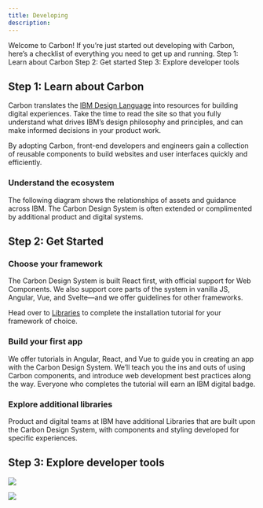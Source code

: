 ```yaml
---
title: Developing
description:
---
```


<PageDescription>
  Welcome to Carbon! If you’re just started out developing with Carbon, here’s a checklist of
  everything you need to get up and running.
</PageDescription>

<AnchorLinks>
  <AnchorLink>Step 1: Learn about Carbon</AnchorLink>
  <AnchorLink>Step 2: Get started</AnchorLink>
  <AnchorLink>Step 3: Explore developer tools</AnchorLink>
</AnchorLinks>

## Step 1: Learn about Carbon

Carbon translates the [IBM Design Language](http://www.ibm.com/design/language) into resources for
building digital experiences. Take the time to read the site so that you fully understand what
drives IBM’s design philosophy and principles, and can make informed decisions in your product work.

By adopting Carbon, front-end developers and engineers gain a collection of reusable components to
build websites and user interfaces quickly and efficiently.

### Understand the ecosystem

The following diagram shows the relationships of assets and guidance across IBM. The Carbon Design
System is often extended or complimented by additional product and digital systems.

## Step 2: Get Started

### Choose your framework

The Carbon Design System is built React first, with official support for Web Components. We also
support core parts of the system in vanilla JS, Angular, Vue, and Svelte—and we offer guidelines for
other frameworks.

Head over to [Libraries](/assets/libaries) to complete the installation tutorial for your framework
of choice.

<CardGroup>
  <MiniCard title="React tutorial" href="/assets/carbon-components-react">
    <MdxIcon name="react" />
  </MiniCard>
  <MiniCard title="Web Component tutorial" href="/assets/carbon-components--web-components">
    <MdxIcon name="webcomponents" />
  </MiniCard>
  <MiniCard title="Angular tutorial" href="/assets/carbon-components-angular">
    <MdxIcon name="angular" />
  </MiniCard>
  <MiniCard title="Vue tutorial" href="/assets/carbon-components-vue">
    <MdxIcon name="vue" />
  </MiniCard>
  <MiniCard title="Svelte tutorial" href="h/assets/carbon-components-svelte">
    <MdxIcon name="svelte" />
  </MiniCard>
  <MiniCard title="Vanilla tutorial" href="/assets/carbon-components">
    <MdxIcon name="js" />
  </MiniCard>
</CardGroup>

### Build your first app

We offer tutorials in Angular, React, and Vue to guide you in creating an app with the Carbon Design
System. We’ll teach you the ins and outs of using Carbon components, and introduce web development
best practices along the way. Everyone who completes the tutorial will earn an IBM digital badge.

<CardGroup>
  <MiniCard
    title="React app tutorial"
    href="https://carbondesignsystem.com/developing/react-tutorial/overview/"
  >
    <MdxIcon name="react" />
  </MiniCard>
  <MiniCard
    title="Angular app tutorial"
    href="https://carbondesignsystem.com/developing/angular-tutorial/overview/"
  >
    <MdxIcon name="angular" />
  </MiniCard>
  <MiniCard
    title="Vue app tutorial"
    href="https://carbondesignsystem.com/developing/vue-tutorial/overview/"
  >
    <MdxIcon name="vue" />
  </MiniCard>
</CardGroup>

### Explore additional libraries

Product and digital teams at IBM have additional Libraries that are built upon the Carbon Design
System, with components and styling developed for specific experiences.

<CardGroup>
<Column lg={4} md={4}>
  <ResourceCard
    subTitle="IBM.com React"
    href=""
    >
<MdxIcon name="react" />
  </ResourceCard>
</Column>

<Column lg={4} md={4}>
  <ResourceCard
    subTitle="IBM.com Web Components"
    href=""
    >
<MdxIcon name="webcomponents" />
  </ResourceCard>
</Column>
</CardGroup>

## Step 3: Explore developer tools

<CardGroup>
<Column lg={4} md={4}>
  <ResourceCard
    subTitle="Carbon CodePen"
    href="http://www.codepen.io/team/carbon"
    >

<MdxIcon name="codepen" />

  </ResourceCard>
</Column>

<Column lg={4} md={4}>
  <ResourceCard
    subTitle="Carbon Devtools"
    href="https://github.com/carbon-design-system/devtools"
    >

![](/developing/carbon-devtools-extension.png)

  </ResourceCard>
</Column>

<Column lg={4} md={4}>
  <ResourceCard
    subTitle="Carbon Storybook Theme Switcher"
    href="https://www.npmjs.com/package/@carbon/storybook-addon-theme"
    >

<MdxIcon name="npm" />

  </ResourceCard>
</Column>

<Column lg={4} md={4}>
  <ResourceCard
    subTitle="Stylelint plugin Carbon tokens"
    href="https://www.npmjs.com/package/stylelint-plugin-carbon-tokens"
    >

<MdxIcon name="npm" />

  </ResourceCard>
</Column>

<Column lg={4} md={4}>
  <ResourceCard
    subTitle="Color contrast checker"
    href="https://marijohannessen.github.io/color-contrast-checker/"
    >

![](/developing/color-contrast-icon.png)

  </ResourceCard>
</Column>
</CardGroup>
